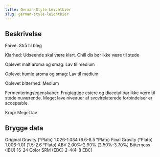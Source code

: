 ```yaml
---
title: German-Style Leichtbier
slug: german-style-leichtbier
---
```


## Beskrivelse
Farve: Strå til bleg

Klarhed: Udseende skal være klart. Chill dis bør ikke være til stede

Oplevet malt aroma og smag: Lav til medium

Oplevet humle aroma og smag: Lav til medium

Oplevet bitterhed: Medium

Fermenteringsegenskaber: Frugtagtige estere og diacetyl bør ikke være til stede nuværende. Meget lave niveauer af svovlrelaterede forbindelser er acceptable.

Krop: Meget lav



## Brygge data
Original Gravity (°Plato) 1.026-1.034 (6.6-8.5 °Plato)
Final Gravity  (°Plato) 1.006-1.01 (1.5-2.6 °Plato)
ABV 2.00%-2.90% (2.50%-3.70%)
Bitterness (IBU) 16-24
Color SRM (EBC) 2-4(4-8 EBC)					

